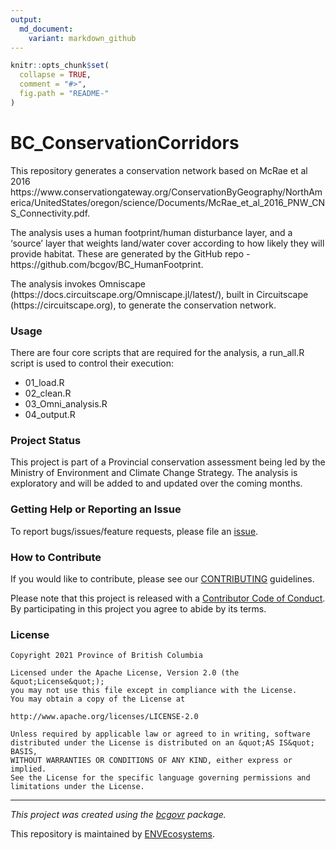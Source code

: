 ```yaml
---
output:
  md_document:
    variant: markdown_github
---
```


```r
knitr::opts_chunk$set(
  collapse = TRUE,
  comment = "#>",
  fig.path = "README-"
)
```

<!-- Add a project state badge
See https://github.com/BCDevExchange/Our-Project-Docs/blob/master/discussion/projectstates.md
If you have bcgovr installed and you use RStudio, click the 'Insert BCDevex Badge' Addin. -->

# BC_ConservationCorridors

This repository generates a conservation network based on McRae et al 2016 https://www.conservationgateway.org/ConservationByGeography/NorthAmerica/UnitedStates/oregon/science/Documents/McRae_et_al_2016_PNW_CNS_Connectivity.pdf. 

The analysis uses a human footprint/human disturbance layer, and a 'source' layer that weights land/water cover according to how likely they will provide habitat. These are generated by the GitHub repo - https://github.com/bcgov/BC_HumanFootprint. 

The analysis invokes Omniscape (https://docs.circuitscape.org/Omniscape.jl/latest/), built in Circuitscape (https://circuitscape.org), to generate the conservation network.

### Usage

There are four core scripts that are required for the analysis, a run_all.R script is used to control their execution:

- 01_load.R
- 02_clean.R
- 03_Omni_analysis.R
- 04_output.R

### Project Status

This project is part of a Provincial conservation assessment being led by the Ministry of Environment and Climate Change Strategy. The analysis is exploratory and will be added to and updated over the coming months. 

### Getting Help or Reporting an Issue

To report bugs/issues/feature requests, please file an [issue](https://github.com/bcgov/BC_ConservationCorridors/issues/).

### How to Contribute

If you would like to contribute, please see our [CONTRIBUTING](CONTRIBUTING.md) guidelines.

Please note that this project is released with a [Contributor Code of Conduct](CODE_OF_CONDUCT.md). By participating in this project you agree to abide by its terms.

### License

```
Copyright 2021 Province of British Columbia

Licensed under the Apache License, Version 2.0 (the &quot;License&quot;);
you may not use this file except in compliance with the License.
You may obtain a copy of the License at

http://www.apache.org/licenses/LICENSE-2.0

Unless required by applicable law or agreed to in writing, software distributed under the License is distributed on an &quot;AS IS&quot; BASIS,
WITHOUT WARRANTIES OR CONDITIONS OF ANY KIND, either express or implied.
See the License for the specific language governing permissions and limitations under the License.
```

---
*This project was created using the [bcgovr](https://github.com/bcgov/bcgovr) package.* 

This repository is maintained by [ENVEcosystems](https://github.com/orgs/bcgov/teams/envecosystems/members). 

